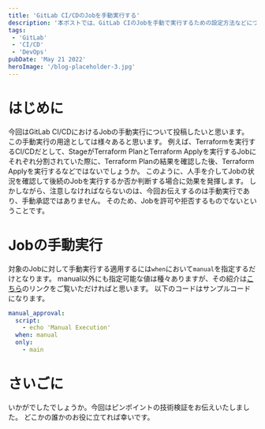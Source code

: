 ```yaml
---
title: 'GitLab CI/CDのJobを手動実行する'
description: '本ポストでは、GitLab CIのJobを手動で実行するための設定方法などについて記載します。'
tags:
 - 'GitLab'
 - 'CI/CD'
 - 'DevOps'
pubDate: 'May 21 2022'
heroImage: '/blog-placeholder-3.jpg'
---
```


# はじめに
今回はGitLab CI/CDにおけるJobの手動実行について投稿したいと思います。
この手動実行の用途としては様々あると思います。
例えば、Terraformを実行するCI/CDだとして、StageがTerraform PlanとTerraform Applyを実行するJobにそれぞれ分割されていた際に、Terraform Planの結果を確認した後、Terraform Applyを実行するなどではないでしょうか。
このように、人手を介してJobの状況を確認して後続のJobを実行するか否か判断する場合に効果を発揮します。
しかしながら、注意しなければならないのは、今回お伝えするのは手動実行であり、手動承認ではありません。
そのため、Jobを許可や拒否するものでないということです。

# Jobの手動実行
対象のJobに対して手動実行する適用するには`when`において`manual`を指定するだけとなります。
manual以外にも指定可能な値は種々ありますが、その紹介は[こちら](https://gitlab-docs.creationline.com/ee/ci/yaml/#when)のリンクをご覧いただければと思います。
以下のコードはサンプルコードになります。

```yml
manual_approval:
  script:
    - echo 'Manual Execution'
  when: manual
  only:
    - main
```

# さいごに
いかがでしたでしょうか。今回はピンポイントの技術検証をお伝えいたしました。
どこかの誰かのお役に立てれば幸いです。